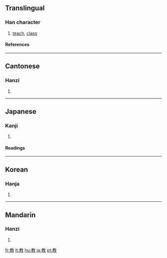 {{see|敎}}

==Translingual==
===Han character===
{{Han char|rn=66|rad=攴|as=07|sn=11|four=4844<sub>0</sub>|canj=十木人大 (JDOK)}}
# [[teach]], [[class]]
====References====
{{Han ref|kx=0472.051|dkj=13213|dj=0823.010|hdz=21459.090|uh=6559|ud=25945|bh=B1D0|bd=45520}}
----
==Cantonese==
===Hanzi===
{{yue-hanzi|jyut=|y=gaau3}}
# {{defn|Cantonese}}
----
==Japanese==
===Kanji===
{{ja-kanji|grade=2|rs=攴07}}
# {{defn|Japanese}}
====Readings====
{{ja-readings|on=[[きょう]] (kyō), [[こう]] (kō)|kun=[[おしえる]] (oshieru), [[おしえ]] (oshie)}}
----
==Korean==
===Hanja===
{{ko-hanja|hangeul=교|eumhun=|rv=gyo|mr=kyo|y=kyo}}
# {{defn|Korean}}
----
==Mandarin==
===Hanzi===
{{cmn-hanzi|pin=[[jiào]] ([[jiao4]])|wg=chiao<sup>4</sup>}}
# {{defn|Mandarin}}

[[fr:教]]
[[lt:教]]
[[hu:教]]
[[ja:教]]
[[pt:教]]